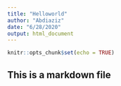 ```yaml
---
title: "Helloworld"
author: "Abdiaziz"
date: "6/28/2020"
output: html_document
---
```


```r
knitr::opts_chunk$set(echo = TRUE)
```

## This is a markdown file